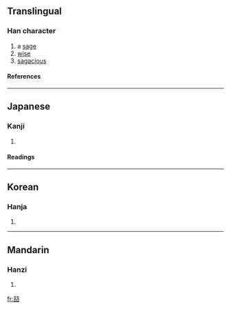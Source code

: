 ==Translingual==
===Han character===
{{Han char|rn=30|rad=口|as=09|sn=12|four=|canj=土口土口 (GRGR)}}
# a [[sage]]
# [[wise]]
# [[sagacious]]
====References====
{{Han ref|kx=0197.260|dkj=03908|dj=0419.040|hdz=10648.110|uh=5586|ud=21894}}
----
==Japanese==
===Kanji===
{{ja-kanji|grade=|rs=口09}}
# {{defn|Japanese}} 
====Readings====
{{ja-readings|on=[[てつ]] (tetsu)|kun=}}
----
==Korean==
===Hanja===
{{ko-hanja|hangeul=철|rv=cheol|mr=ch'ŏl}}
# {{defn|Korean}}
----
==Mandarin==
===Hanzi===
{{cmn-hanzi|pin=[[zhé]] ([[zhe2]])|wg=che<sup>2</sup>}}
# {{defn|Mandarin}}

[[fr:喆]]